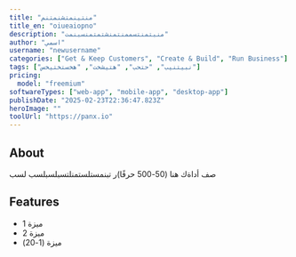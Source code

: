 ```yaml
---
title: "منتينمتشنمتنم"
title_en: "oiueaiopno"
description: "منبتمنتسممنتمنشتمتمنسبنمت"
author: "اسمي"
username: "newusername"
categories: ["Get & Keep Customers", "Create & Build", "Run Business"]
tags: ["نبيتنيب", "حتحب", "هتيشخت", "هخستختيخس"]
pricing:
  model: "freemium"
softwareTypes: ["web-app", "mobile-app", "desktop-app"]
publishDate: "2025-02-23T22:36:47.823Z"
heroImage: ""
toolUrl: "https://panx.io"
---
```

## About
صف أداةك هنا (50-500 حرفًا)ر تبنمستلستمنلتسبلسبلسب لسب

## Features
- ميزة 1
- ميزة 2
- ميزة (1-20)